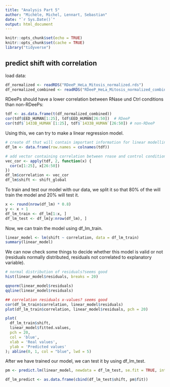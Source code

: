 ```yaml
---
title: "Analysis Part 5"
author: "Michèle, Michel, Lennart, Sebastian"
date: "`r Sys.Date()`"
output: html_document
---
```


```r
knitr::opts_chunk$set(echo = TRUE)
knitr::opts_chunk$set(cache = TRUE)
library("tidyverse")
```

## predict shift with correlation

load data:
```r
df_normalized <- readRDS("RDeeP_HeLa_Mitosis_normalized.rds")
df_normalized_combined <- readRDS("RDeeP_HeLa_Mitosis_normalized_combined.rds")
```

RDeePs should have a lower correlation between RNase und Ctrl conditions than non-RDeePs:
```r
tdf <- as.data.frame(t(df_normalized_combined))
cor(tdf$EED_HUMAN[1:25], tdf$EED_HUMAN[26:50])  # RDeeP
cor(tdf$`1433B_HUMAN`[1:25], tdf$`1433B_HUMAN`[26:50]) # non-RDeeP
```

Using this, we can try to make a linear regression model.
```r
# create df that will contain important information for linear modelling
df_lm <- data.frame(row.names = colnames(tdf))

# add vector containing correlation between rnase and control condition to df
vec_cor <- apply(tdf, 2, function(x) {
  cor(x[1:25], x[26:50])
})
df_lm$correlation <- vec_cor
df_lm$shift <- shift_global
```

To train and test our model with our data, we split it so that 80% of the will train the model and 20% will test it.
```r
x <- round(nrow(df_lm) * 0.8)
y <- x + 1
df_lm_train <- df_lm[1:x, ]
df_lm_test <- df_lm[y:nrow(df_lm), ]
```

Now, we can train the model using df_lm_train.
```r
linear_model <- lm(shift ~ correlation, data = df_lm_train)
summary(linear_model)
```

We can now check some things to decide whether this model is valid or not (residuals normally distributed, residuals not correlated to explanatory variable).
```r
# normal distribution of residuals?seems good
hist(linear_model$residuals, breaks = 20)

qqnorm(linear_model$residuals)
qqline(linear_model$residuals)

## correlation residuals x-values? seems good
cor(df_lm_train$correlation, linear_model$residuals)
plot(df_lm_train$correlation, linear_model$residuals, pch = 20)
```

```r
plot(
  df_lm_train$shift,
  linear_model$fitted.values,
  pch = 20,
  col = 'blue',
  xlab = 'Real values',
  ylab = 'Predicted values'
); abline(0, 1, col = "blue", lwd = 5)
```

After we have trained our model, we can test it by using df_lm_test.
```r
pm <- predict.lm(linear_model, newdata = df_lm_test, se.fit = TRUE, interval = "confidence")

df_lm_predict <- as.data.frame(cbind(df_lm_test$shift, pm$fit))
```









